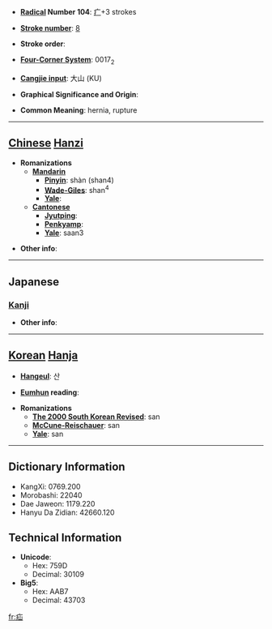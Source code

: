 * '''[[Wiktionary:Chinese radical index| Radical]] Number 104''': [[Wiktionary:Chinese radical index 疒|疒]]+3 strokes

* '''[[Wiktionary:Chinese total strokes index|Stroke number]]''': [[Wiktionary:Chinese total strokes index 8|8]]

* '''Stroke order''': 

* '''[[Wiktionary:Chinese four corner index|Four-Corner System]]''': 0017<sub>2</sub>

* '''[[Wiktionary:Chinese Cangjie index|Cangjie input]]''': 大山 (KU)

* '''Graphical Significance and Origin''': 

* '''Common Meaning''': hernia, rupture

----

== [[Chinese]] [[Hanzi]] ==

* '''Romanizations'''
** '''[[Mandarin]]'''
*** '''[[Pinyin]]''': shàn (shan4)
*** '''[[Wade-Giles]]''': shan<sup>4</sup>
*** '''[[Yale]]''': 
** '''[[Cantonese]]'''
*** '''[[Jyutping]]''':
*** '''[[Penkyamp]]''': 
*** '''[[Yale]]''': saan3

* '''Other info''': 

----

==Japanese==
===[[Kanji]]===
{{kanji|on readings=[[さん]] (san), [[せん]] (sen)|kun readings=[[せんき]] (senki)}}

* '''Other info''':  

----

== [[Korean]] [[Hanja]] ==

* '''[[Hangeul]]''': 산

* '''[[Eumhun]] reading''': 

* '''Romanizations'''
** '''[[The 2000 South Korean Revised Romanization|The 2000 South Korean Revised]]''': san
** '''[[McCune-Reischauer]]''': san
** '''[[Yale]]''': san

----

== Dictionary Information ==

* KangXi: 0769.200
* Morobashi: 22040
* Dae Jaweon: 1179.220
* Hanyu Da Zidian: 42660.120

== Technical Information ==

* '''Unicode''':
** Hex: 759D
** Decimal: 30109
* '''Big5''':
** Hex: AAB7
** Decimal: 43703

[[fr:疝]]